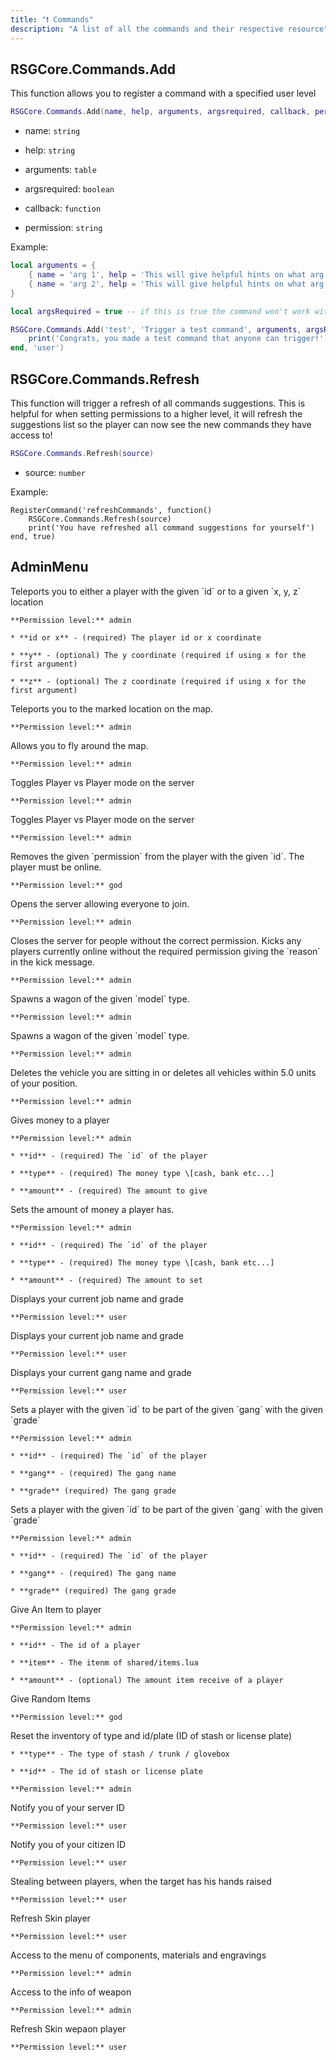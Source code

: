 ```yaml
---
title: "❗ Commands"
description: "A list of all the commands and their respective resource"
---
```


## RSGCore.Commands.Add

This function allows you to register a command with a specified user level

```lua
RSGCore.Commands.Add(name, help, arguments, argsrequired, callback, permission, ...)
```

* name: `string`

* help: `string`

* arguments: `table`

* argsrequired: `boolean`

* callback: `function`

* permission: `string`

Example:

```lua
local arguments = {
    { name = 'arg 1', help = 'This will give helpful hints on what arg is for' },
    { name = 'arg 2', help = 'This will give helpful hints on what arg is for' }
}

local argsRequired = true -- if this is true the command won't work without args entered

RSGCore.Commands.Add('test', 'Trigger a test command', arguments, argsRequired, function(source)
    print('Congrats, you made a test command that anyone can trigger!')
end, 'user')
```

## RSGCore.Commands.Refresh

This function will trigger a refresh of all commands suggestions. This is helpful for when setting permissions to a higher level, it will refresh the suggestions list so the player can now see the new commands they have access to!

```lua
RSGCore.Commands.Refresh(source)
```

* source: `number`

Example:

```
RegisterCommand('refreshCommands', function()
    RSGCore.Commands.Refresh(source)
    print('You have refreshed all command suggestions for yourself')
end, true)
```

## AdminMenu

<AccordionGroup>
  <Accordion title="/tp [id / x ] [opt: y] [opt: z]- teleport to player or location" defaultOpen={false}>
    Teleports you to either a player with the given `id` or to a given `x, y, z` location

    **Permission level:** admin

    * **id or x** - (required) The player id or x coordinate

    * **y** - (optional) The y coordinate (required if using x for the first argument)

    * **z** - (optional) The z coordinate (required if using x for the first argument)
  </Accordion>

  <Accordion title="/tpm - teleport to a marked location" defaultOpen={false}>
    Teleports you to the marked location on the map.

    **Permission level:** admin
  </Accordion>

  <Accordion title="/noclip - toggle noclip on/off" defaultOpen={false}>
    Allows you to fly around the map.

    **Permission level:** admin
  </Accordion>

  <Accordion title="/togglepvp - toggle PVP on server" defaultOpen={false}>
    Toggles Player vs Player mode on the server

    **Permission level:** admin
  </Accordion>

  <Accordion title="/addpermission [id] [permission] - gives a player permission" defaultOpen={false}>
    Toggles Player vs Player mode on the server

    **Permission level:** admin
  </Accordion>

  <Accordion title="/removepermission [id] [permission] - removes a player permission" defaultOpen={false}>
    Removes the given `permission` from the player with the given `id`. The player must be online.

    **Permission level:** god
  </Accordion>

  <Accordion title="/openserver - open server for everyone" defaultOpen={false}>
    Opens the server allowing everyone to join.

    **Permission level:** admin
  </Accordion>

  <Accordion title="/closeserver - close the server for people without permission" defaultOpen={false}>
    Closes the server for people without the correct permission. Kicks any players currently online without the required permission giving the `reason` in the kick message.

    **Permission level:** admin
  </Accordion>

  <Accordion title="/wagon [mode] - spawns a wagon" defaultOpen={false}>
    Spawns a wagon of the given `model` type.

    **Permission level:** admin
  </Accordion>

  <Accordion title="/horse [model] - spawns a horse" defaultOpen={false}>
    Spawns a wagon of the given `model` type.

    **Permission level:** admin
  </Accordion>

  <Accordion title="/dv - delete vehicle" defaultOpen={false}>
    Deletes the vehicle you are sitting in or deletes all vehicles within 5.0 units of your position.

    **Permission level:** admin
  </Accordion>

  <Accordion title="/givemoney [id] [type] [amount] - give money to the player" defaultOpen={false}>
    Gives money to a player

    **Permission level:** admin

    * **id** - (required) The `id` of the player

    * **type** - (required) The money type \[cash, bank etc...]

    * **amount** - (required) The amount to give
  </Accordion>

  <Accordion title="/setmoney [id] [type] [amount] - set the amount a player has" defaultOpen={false}>
    Sets the amount of money a player has.

    **Permission level:** admin

    * **id** - (required) The `id` of the player

    * **type** - (required) The money type \[cash, bank etc...]

    * **amount** - (required) The amount to set
  </Accordion>

  <Accordion title="/job - display your current job" defaultOpen={false}>
    Displays your current job name and grade

    **Permission level:** user
  </Accordion>

  <Accordion title="/setjob [id] [job] [grade] - sets a players job" defaultOpen={false}>
    Displays your current job name and grade

    **Permission level:** user
  </Accordion>

  <Accordion title="/gang - display your current gang" defaultOpen={false}>
    Displays your current gang name and grade

    **Permission level:** user
  </Accordion>

  <Accordion title="/setgang [id] [gang] [grade] - sets a players gang" defaultOpen={false}>
    Sets a player with the given `id` to be part of the given `gang` with the given `grade`

    **Permission level:** admin

    * **id** - (required) The `id` of the player

    * **gang** - (required) The gang name

    * **grade** (required) The gang grade
  </Accordion>

  <Accordion title="/clearinv [opt: id] - clears a players inventory" defaultOpen={false}>
    Sets a player with the given `id` to be part of the given `gang` with the given `grade`

    **Permission level:** admin

    * **id** - (required) The `id` of the player

    * **gang** - (required) The gang name

    * **grade** (required) The gang grade


  </Accordion>

  <Accordion title="/giveitem [id] [item] [amount] - gives a player items" defaultOpen={false}>
    Give An Item to player

    **Permission level:** admin

    * **id** - The id of a player

    * **item** - The itenm of shared/items.lua

    * **amount** - (optional) The amount item receive of a player


  </Accordion>

  <Accordion title="/randomitems - give random items to players inventory" defaultOpen={false}>
    Give Random Items

    **Permission level:** god
  </Accordion>

  <Accordion title="/resetinv [type] [id] -reset inventory" defaultOpen={false}>
    Reset the inventory of type and id/plate (ID of stash or license plate)

    * **type** - The type of stash / trunk / glovebox

    * **id** - The id of stash or license plate

    **Permission level:** admin
  </Accordion>

  <Accordion title="/id - notify of your server ID" defaultOpen={false}>
    Notify you of your server ID

    **Permission level:** user
  </Accordion>

  <Accordion title="/cid - notify you of your Citizen ID" defaultOpen={false}>
    Notify you of your citizen ID

    **Permission level:** user
  </Accordion>

  <Accordion title="/rob - rob a player" defaultOpen={false}>
    Stealing between players, when the target has his hands raised

    **Permission level:** user
  </Accordion>

  <Accordion title="/loadskin - Refresh Skin" defaultOpen={false}>
    Refresh Skin player

    **Permission level:** user
  </Accordion>

  <Accordion title="/customweapon - custom weapon skin" defaultOpen={false}>
    Access to the menu of components, materials and engravings

    **Permission level:** admin
  </Accordion>

  <Accordion title="/w_inspect - inspect a weapon" defaultOpen={false}>
    Access to the info of weapon

    **Permission level:** admin
  </Accordion>

  <Accordion title="/loadweapon - Refresh skin weapon player" defaultOpen={false}>
    Refresh Skin wepaon player

    **Permission level:** user
  </Accordion>

  <Accordion title="/addressbook - Player addressbook" defaultOpen={false}>

  </Accordion>
</AccordionGroup>